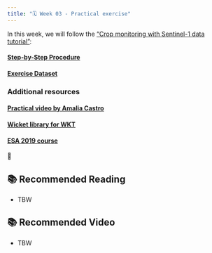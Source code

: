 ```yaml
---
title: "🗓️ Week 03 - Practical exercise"
---
```


In this  week, we will follow the ["Crop monitoring with Sentinel-1 data tutorial"](https://drive.google.com/file/d/14MWVTdDC2mEaz7o_jDJS4mLahWNUuoHB/view?usp=sharing):


#### [Step-by-Step Procedure](https://drive.google.com/file/d/19hQucpo2BGxxsZffzGb8-LEQ9NMyrJ4o/view?usp=sharing)
#### [Exercise Dataset](https://drive.google.com/drive/folders/1XkzW1XBmh_sjxTMnVWrb48VuVwYpuOK0?usp=sharing)

:::{.callout-note collapse=false}
### Additional resources
#### [Practical video by Amalia Castro](https://www.youtube.com/watch?v=ZwuCE4D6w-M)
#### [Wicket library for WKT](https://arthur-e.github.io/Wicket/sandbox-gmaps3.html)
#### [ESA 2019 course](https://eo4society.esa.int/resources/5th-advanced-polarimetry-2019/)
:::

🎥 


## 📚 Recommended Reading

- TBW

## 📚 Recommended Video

- TBW